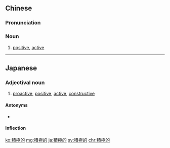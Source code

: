 ==Chinese==
{{zh-forms|s=积极的|type=21}}

===Pronunciation===
{{zh-pron
|mn=chek-ke̍k-tek
|cat=n
}}

===Noun===
{{zh-noun}}

# [[positive]], [[active]]

----

==Japanese==
{{ja-kanjitab|せき|きょく|てき|k1=せっ|yomi=on}}

===Adjectival noun===
{{ja-adj|infl=な|せっきょくてき}}

# [[proactive]], [[positive]], [[active]], [[constructive]]

====Antonyms====
* {{ja-r|消極的|しょうきょくてき}}

====Inflection====
{{ja-na|せっきょくてき}}

[[ko:積極的]]
[[mg:積極的]]
[[ja:積極的]]
[[sv:積極的]]
[[chr:積極的]]